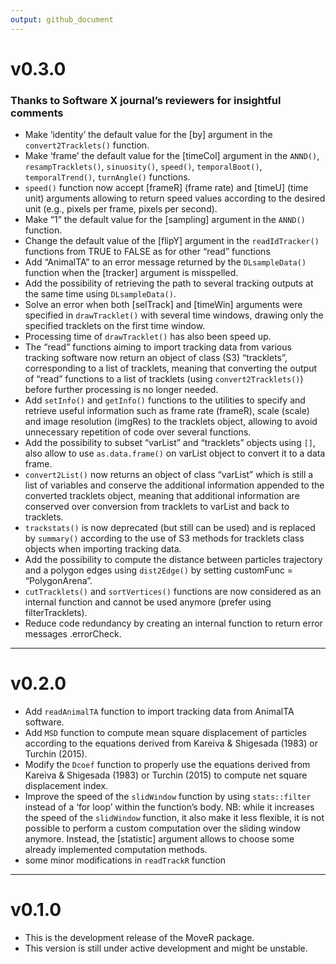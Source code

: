 ```yaml
---
output: github_document
---
```


<!-- NEWS.md is generated from NEWS.Rmd. Please edit that file -->

# v0.3.0 
### Thanks to Software X journal's reviewers for insightful comments

* Make 'identity' the default value for the [by] argument in the `convert2Tracklets()` function.
* Make 'frame' the default value for the [timeCol] argument in the `ANND()`, `resampTracklets()`, `sinuosity()`, `speed()`, `temporalBoot()`, `temporalTrend()`, `turnAngle()` functions.
* `speed()` function now accept [frameR] (frame rate) and [timeU] (time unit) arguments allowing to return speed values according to the desired unit (e.g., pixels per frame, pixels per second).
* Make "1" the default value for the [sampling] argument in the `ANND()` function.
* Change the default value of the [flipY] argument in the `readIdTracker()` functions from TRUE to FALSE as for other "read" functions
* Add "AnimalTA" to an error message returned by the `DLsampleData()` function when the [tracker] argument is misspelled.
* Add the possibility of retrieving the path to several tracking outputs at the same time using `DLsampleData()`.
* Solve an error when both [selTrack] and [timeWin] arguments were specified in `drawTracklet()` with several time windows, drawing only the specified tracklets on the first time window.
* Processing time of `drawTracklet()` has also been speed up.
* The "read" functions aiming to import tracking data from various tracking software now return an object of class (S3) "tracklets", corresponding to a list of tracklets, meaning that converting the output of "read" functions to a list of tracklets (using `convert2Tracklets()`) before further processing is no longer needed.
* Add `setInfo()` and `getInfo()` functions to the utilities to specify and retrieve useful information such as frame rate (frameR), scale (scale) and image resolution (imgRes) to the tracklets object, allowing to avoid unnecessary repetition of code over several functions.
* Add the possibility to subset "varList" and "tracklets" objects using `[]`, also allow to use `as.data.frame()` on varList object to convert it to a data frame.
* `convert2List()` now returns an object of class "varList" which is still a list of variables and conserve the additional information appended to the converted tracklets object, meaning that additional information are conserved over conversion from tracklets to varList and back to tracklets.
* `trackstats()` is now deprecated (but still can be used) and is replaced by `summary()` according to the use of S3 methods for tracklets class objects when importing tracking data.
* Add the possibility to compute the distance between particles trajectory and a polygon edges using `dist2Edge()` by setting customFunc = "PolygonArena".
* `cutTracklets()` and `sortVertices()` functions are now considered as an internal function and cannot be used anymore (prefer using filterTracklets). 
* Reduce code redundancy by creating an internal function to return error messages .errorCheck. 

---

# v0.2.0

* Add `readAnimalTA` function to import tracking data from AnimalTA software.
* Add `MSD` function to compute mean square displacement of particles according to the equations derived from Kareiva & Shigesada (1983) or Turchin (2015).
* Modify the `Dcoef` function to properly use the equations derived from Kareiva & Shigesada (1983) or Turchin (2015) to compute net square displacement index.
* Improve the speed of the `slidWindow` function by using `stats::filter` instead of a 'for loop' within the function's body.
NB: while it increases the speed of the `slidWindow` function, it also make it less flexible, it is not possible to perform a custom computation over the sliding window anymore. Instead, the [statistic] argument allows to choose some already implemented computation methods.
* some minor modifications in `readTrackR` function

---

# v0.1.0

* This is the development release of the MoveR package.
* This version is still under active development and might be unstable.